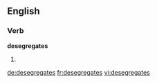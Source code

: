 
==English==

===Verb===
'''desegregates'''

# {{third-person singular of|[[desegregate]]}}

[[de:desegregates]]
[[fr:desegregates]]
[[vi:desegregates]]
